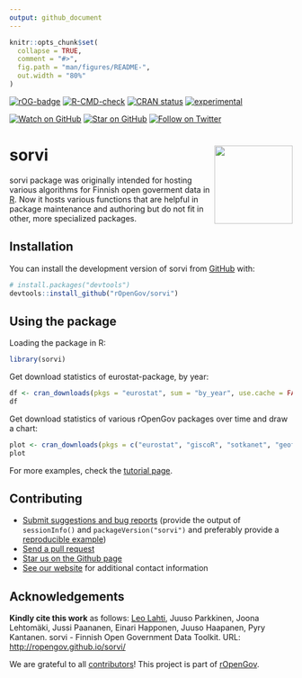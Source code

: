 ```yaml
---
output: github_document
---
```


<!-- README.md is generated from README.Rmd. Please edit that file -->

```r
knitr::opts_chunk$set(
  collapse = TRUE,
  comment = "#>",
  fig.path = "man/figures/README-",
  out.width = "80%"
)
```

<!-- badges: start -->
[![rOG-badge](https://ropengov.github.io/rogtemplate/reference/figures/ropengov-badge.svg)](http://ropengov.org/)
[![R-CMD-check](https://github.com/rOpenGov/sorvi/workflows/R-CMD-check/badge.svg)](https://github.com/rOpenGov/sorvi/actions)
[![CRAN status](https://www.r-pkg.org/badges/version/sorvi)](https://CRAN.R-project.org/package=sorvi)
[![experimental](http://badges.github.io/stability-badges/dist/experimental.svg)](http://github.com/badges/stability-badges)

[![Watch on GitHub][github-watch-badge]][github-watch]
[![Star on GitHub][github-star-badge]][github-star]
[![Follow on Twitter](https://img.shields.io/twitter/follow/ropengov.svg?style=social)](https://twitter.com/intent/follow?screen_name=ropengov)
<!-- badges: end -->

# sorvi<a href="https://ropengov.github.io/sorvi/"><img src="man/figures/logo.png" align="right" height="139" /></a>

sorvi package was originally intended for hosting various algorithms for Finnish open goverment data in [R](http://www.r-project.org). Now it hosts various functions that are helpful in package maintenance and authoring but do not fit in other, more specialized packages.

## Installation

You can install the development version of sorvi from [GitHub](https://github.com/) with:

```r
# install.packages("devtools")
devtools::install_github("rOpenGov/sorvi")
```

## Using the package

Loading the package in R:

```r
library(sorvi)
```

Get download statistics of eurostat-package, by year:

```r
df <- cran_downloads(pkgs = "eurostat", sum = "by_year", use.cache = FALSE)
df
```

Get download statistics of various rOpenGov packages over time and draw a chart:

```r
plot <- cran_downloads(pkgs = c("eurostat", "giscoR", "sotkanet", "geofi", "sweidnumbr"), sum = "total", output = "plot", use.cache = FALSE)
plot
```

For more examples, check the [tutorial page](https://ropengov.github.io/sorvi/articles/sorvi_tutorial.html). 

## Contributing

  * [Submit suggestions and bug reports](https://github.com/ropengov/sorvi/issues) (provide the output of `sessionInfo()` and `packageVersion("sorvi")` and preferably provide a [reproducible example](http://adv-r.had.co.nz/Reproducibility.html))
  * [Send a pull request](https://github.com/ropengov/sorvi/)
  * [Star us on the Github page](https://github.com/ropengov/sorvi/)
  * [See our website](http://ropengov.org/community/) for additional contact information

## Acknowledgements

**Kindly cite this work** as follows: [Leo Lahti](http://github.com/antagomir/), Juuso Parkkinen, Joona Lehtomäki, Jussi Paananen, Einari Happonen, Juuso Haapanen, Pyry Kantanen. sorvi - Finnish Open Government Data Toolkit. URL: [http://ropengov.github.io/sorvi/](http://ropengov.github.io/sorvi/)

We are grateful to all [contributors](https://github.com/rOpenGov/sorvi/graphs/contributors)! This project is part of [rOpenGov](http://ropengov.org).

[github-watch-badge]: https://img.shields.io/github/watchers/ropengov/sorvi.svg?style=social
[github-watch]: https://github.com/ropengov/sorvi/watchers
[github-star-badge]: https://img.shields.io/github/stars/ropengov/sorvi.svg?style=social
[github-star]: https://github.com/ropengov/sorvi/stargazers
